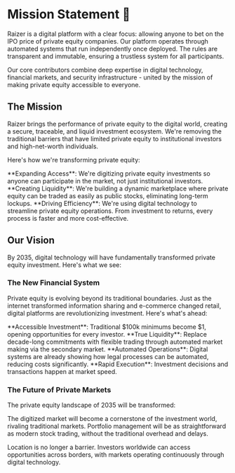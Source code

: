 

# Mission Statement 🎯

Raizer is a digital platform with a clear focus: allowing anyone to bet on the IPO price of private equity companies. Our platform operates through automated systems that run independently once deployed. The rules are transparent and immutable, ensuring a trustless system for all participants.

Our core contributors combine deep expertise in digital technology, financial markets, and security infrastructure - united by the mission of making private equity accessible to everyone.

## The Mission

Raizer brings the performance of private equity to the digital world, creating a secure, traceable, and liquid investment ecosystem. We're removing the traditional barriers that have limited private equity to institutional investors and high-net-worth individuals.

Here's how we're transforming private equity:

<div className="mt-6">
<Feature icon={Users}>
  **Expanding Access**: We're digitizing private equity investments so anyone can participate in the market, not just institutional investors.
</Feature>

<Feature icon={Workflow}>
  **Creating Liquidity**: We're building a dynamic marketplace where private equity can be traded as easily as public stocks, eliminating long-term lockups.
</Feature>

<Feature icon={Gauge}>
  **Driving Efficiency**: We're using digital technology to streamline private equity operations. From investment to returns, every process is faster and more cost-effective.
</Feature>
</div>

<Highlight 
  type="feature"
  title="Core Values"
  description="We're integrating the fundamental strengths of digital platforms - decentralization, transparency, and automated operations - to modernize private equity."
/>

## Our Vision

By 2035, digital technology will have fundamentally transformed private equity investment. Here's what we see:

### The New Financial System
Private equity is evolving beyond its traditional boundaries. Just as the internet transformed information sharing and e-commerce changed retail, digital platforms are revolutionizing investment. Here's what's ahead:

<div className="mt-6">
<Feature icon={DollarSign}>**Accessible Investment**: Traditional $100k minimums become $1, opening opportunities for every investor.</Feature>
<Feature icon={Clock}>**True Liquidity**: Replace decade-long commitments with flexible trading through automated market making via the secondary market.</Feature>
<Feature icon={Zap}>**Automated Operations**: Digital systems are already showing how legal processes can be automated, reducing costs significantly.</Feature>
<Feature icon={Activity}>**Rapid Execution**: Investment decisions and transactions happen at market speed.</Feature>
</div>

### The Future of Private Markets
The private equity landscape of 2035 will be transformed:

The digitized market will become a cornerstone of the investment world, rivaling traditional markets. Portfolio management will be as straightforward as modern stock trading, without the traditional overhead and delays.

Location is no longer a barrier. Investors worldwide can access opportunities across borders, with markets operating continuously through digital technology.

<Highlight 
  type="feature"
  title="Vision 2035"
  description="Our goal: make private equity investment as accessible as the stock market, with Raizer's platform as the foundation."
/>
